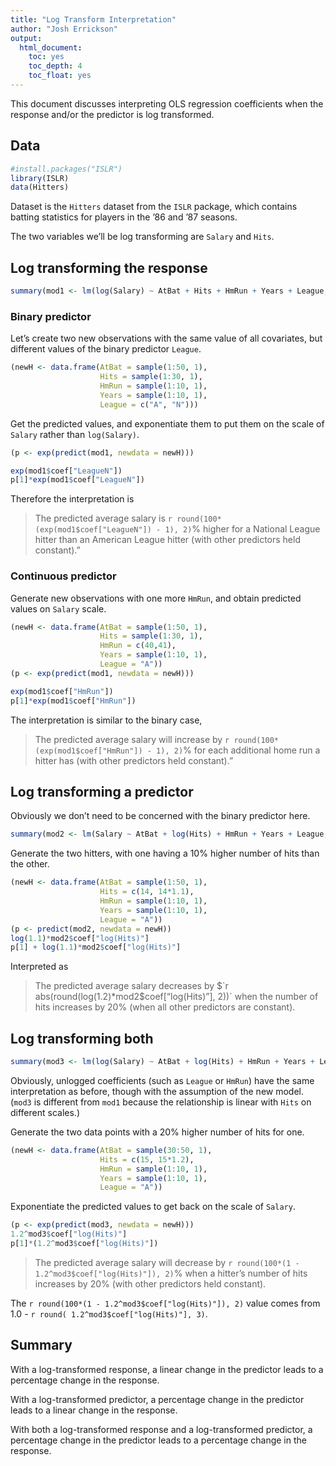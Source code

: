```yaml
---
title: "Log Transform Interpretation"
author: "Josh Errickson"
output:
  html_document:
    toc: yes
    toc_depth: 4
    toc_float: yes
---
```


This document discusses interpreting OLS regression coefficients when the response and/or the predictor is log transformed. 

## Data

```r
#install.packages("ISLR")
library(ISLR)
data(Hitters)
```

Dataset is the `Hitters` dataset from the `ISLR` package, which contains batting statistics for players in the '86 and '87 seasons.

The two variables we'll be log transforming are `Salary` and `Hits`.

## Log transforming the response

```r
summary(mod1 <- lm(log(Salary) ~ AtBat + Hits + HmRun + Years + League, data = Hitters))
```

### Binary predictor

Let's create two new observations with the same value of all covariates, but different values of the binary predictor `League`.
```r
(newH <- data.frame(AtBat = sample(1:50, 1),
                    Hits = sample(1:30, 1),
                    HmRun = sample(1:10, 1),
                    Years = sample(1:10, 1),
                    League = c("A", "N")))
```

Get the predicted values, and exponentiate them to put them on the scale of `Salary` rather than `log(Salary)`.

```r
(p <- exp(predict(mod1, newdata = newH)))
```

```r
exp(mod1$coef["LeagueN"])
p[1]*exp(mod1$coef["LeagueN"])
```

Therefore the interpretation is 

> The predicted average salary is `r round(100*(exp(mod1$coef["LeagueN"]) - 1), 2)`\% higher for a National League hitter than an American League hitter (with other predictors held constant)."

### Continuous predictor

Generate new observations with one more `HmRun`, and obtain predicted values on `Salary` scale.

```r
(newH <- data.frame(AtBat = sample(1:50, 1),
                    Hits = sample(1:30, 1),
                    HmRun = c(40,41),
                    Years = sample(1:10, 1),
                    League = "A"))
(p <- exp(predict(mod1, newdata = newH)))
```

```r
exp(mod1$coef["HmRun"])
p[1]*exp(mod1$coef["HmRun"])
```

The interpretation is similar to the binary case,

> The predicted average salary will increase by `r round(100*(exp(mod1$coef["HmRun"]) - 1), 2)`\%  for each additional home run a hitter has (with other predictors held constant)."


## Log transforming a predictor

Obviously we don't need to be concerned with the binary predictor here.
```r
summary(mod2 <- lm(Salary ~ AtBat + log(Hits) + HmRun + Years + League, data = Hitters))
```

Generate the two hitters, with one having a 10\% higher number of hits than the other.
```r
(newH <- data.frame(AtBat = sample(1:50, 1),
                    Hits = c(14, 14*1.1),
                    HmRun = sample(1:10, 1),
                    Years = sample(1:10, 1),
                    League = "A"))
(p <- predict(mod2, newdata = newH))
log(1.1)*mod2$coef["log(Hits)"]
p[1] + log(1.1)*mod2$coef["log(Hits)"]
```
Interpreted as

> The predicted average salary decreases by $`r abs(round(log(1.2)*mod2$coef["log(Hits)"], 2))` when the number of hits increases by 20\% (when all other predictors are constant).

## Log transforming both


```r
summary(mod3 <- lm(log(Salary) ~ AtBat + log(Hits) + HmRun + Years + League, data = Hitters))
```

Obviously, unlogged coefficients (such as `League` or `HmRun`) have the same interpretation as before, though with the assumption of the new model. (`mod3` is different from `mod1` because the relationship is linear with `Hits` on different scales.)

Generate the two data points with a 20\% higher number of hits for one.
```r
(newH <- data.frame(AtBat = sample(30:50, 1),
                    Hits = c(15, 15*1.2),
                    HmRun = sample(1:10, 1),
                    Years = sample(1:10, 1),
                    League = "A"))
```

Exponentiate the predicted values to get back on the scale of `Salary`.

```r
(p <- exp(predict(mod3, newdata = newH)))
1.2^mod3$coef["log(Hits)"]
p[1]*(1.2^mod3$coef["log(Hits)"])
```

> The predicted average salary will decrease by `r round(100*(1 - 1.2^mod3$coef["log(Hits)"]), 2)`\% when a hitter's number of hits increases by 20\% (with other predictors held constant).

The  `r round(100*(1 - 1.2^mod3$coef["log(Hits)"]), 2)` value comes from 1.0 -  `r round( 1.2^mod3$coef["log(Hits)"], 3)`.

## Summary

With a log-transformed response, a linear change in the predictor leads to a percentage change in the response.

With a log-transformed predictor, a percentage change in the predictor leads to a linear change in the response.

With both a log-transformed response and a log-transformed predictor, a percentage change in the predictor leads to a percentage change in the response.
